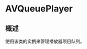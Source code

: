 # AVQueuePlayer

<ToBePolishedAfterTranslation />

<OriginalSource
  title="AVQueuePlayer"
  url="https://developer.apple.com/documentation/avfoundation/avqueueplayer"
  summary="播放一系列播放器项目的对象"
/>

## 概述

使用该类的实例来管理播放器项目队列。
